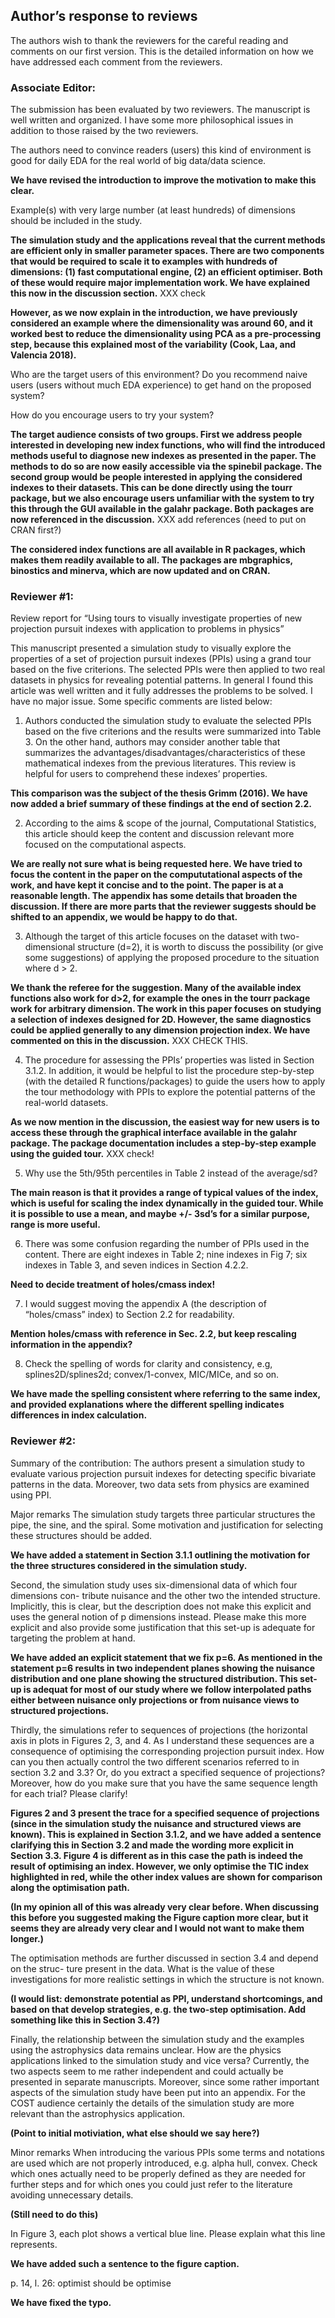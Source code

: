 ## Author's response to reviews

The authors wish to thank the reviewers for the careful reading and comments on our first version. This is the detailed information on how we have addressed each comment from the reviewers.

### Associate Editor:

The submission has been evaluated by two reviewers. The manuscript is well written and organized. I have some more philosophical issues in addition to those raised by the two reviewers.

The authors need to convince readers (users) this kind of environment is good for daily EDA for the real world of big data/data science.

**We have revised the introduction to improve the motivation to make this clear.**

Example(s) with very large number (at least hundreds) of dimensions should be included in the study.

**The simulation study and the applications reveal that the current methods are efficient only in smaller parameter spaces. There are two components that would be required to scale it to examples with hundreds of dimensions: (1) fast computational engine, (2) an efficient optimiser. Both of these would require major implementation work. We have explained this now in the discussion section.** XXX check

**However, as we now explain in the introduction, we have previously considered an example where the dimensionality was around 60, and it worked best to reduce the dimensionality using PCA as a pre-processing step, because this explained most of the variability (Cook, Laa, and Valencia 2018).**

Who are the target users of this environment? Do you recommend naive users (users without much EDA experience) to get hand on the proposed system?

How do you encourage users to try your system?

**The target audience consists of two groups. First we address people interested in developing new index functions, who will find the introduced methods useful to diagnose new indexes as presented in the paper. The methods to do so are now easily accessible via the spinebil package. The second group would be people interested in applying the considered indexes to their datasets. This can be done directly using the tourr package, but we also encourage users unfamiliar with the system to try this through the GUI available in the galahr package. Both packages are now referenced in the discussion.** XXX add references (need to put on CRAN first?)

**The considered index functions are all available in R packages, which makes them readily available to all. The packages are mbgraphics, binostics and minerva, which are now updated and on CRAN.**

### Reviewer #1: 

Review report for "Using tours to visually investigate properties of new projection pursuit indexes with application to problems in physics"

This manuscript presented a simulation study to visually explore the properties of a set of projection pursuit indexes (PPIs) using a grand tour based on the five criterions. The selected PPIs were then applied to two real datasets in physics for revealing potential patterns. In general I found this article was well written and it fully addresses the problems to be solved. I have no major issue. Some specific comments are listed below:

1) Authors conducted the simulation study to evaluate the selected PPIs based on the five criterions and the results were summarized into Table 3. On the other hand, authors may consider another table that summarizes the advantages/disadvantages/characteristics of these mathematical indexes from the previous literatures. This review is helpful for users to comprehend these indexes' properties.

**This comparison was the subject of the thesis Grimm (2016). We have now added a brief summary of these findings at the end of section 2.2.**

2) According to the aims & scope of the journal, Computational Statistics, this article should keep the content and discussion relevant more focused on the computational aspects.

**We are really not sure what is being requested here. We have tried to focus the content in the paper on the compututational aspects of the work, and have kept it concise and to the point. The paper is at a reasonable length. The appendix has some details that broaden the discussion. If there are more parts that the reviewer suggests should be shifted to an appendix, we would be happy to do that.**

3) Although the target of this article focuses on the dataset with two-dimensional structure (d=2), it is worth to discuss the possibility (or give some suggestions) of applying the proposed procedure to the situation where d > 2.

**We thank the referee for the suggestion. Many of the available index functions also work for d>2, for example the ones in the tourr package work for arbitrary dimension. The work in this paper focuses on studying a selection of indexes designed for 2D. However, the same diagnostics could be applied generally to any dimension projection index. We have commented on this in the discussion.** XXX CHECK THIS.

4) The procedure for assessing the PPIs' properties was listed in Section 3.1.2. In addition, it would be helpful to list the procedure step-by-step (with the detailed R functions/packages) to guide the users how to apply the tour methodology with PPIs to explore the potential patterns of the real-world datasets. 

**As we now mention in the discussion, the easiest way for new users is to access these through the graphical interface available in the galahr package. The package documentation includes a step-by-step example using the guided tour.** XXX check!

5) Why use the 5th/95th percentiles in Table 2 instead of the average/sd?

**The main reason is that it provides a range of typical values of the index, which is useful for scaling the index dynamically in the guided tour. While it is possible to use a mean, and maybe +/- 3sd's for a similar purpose, range is more useful.**

6) There was some confusion regarding the number of PPIs used in the content. There are eight indexes in Table 2; nine indexes in Fig 7; six indexes in Table 3, and seven indices in Section 4.2.2.

**Need to decide treatment of holes/cmass index!**

7) I would suggest moving the appendix A (the description of "holes/cmass" index) to Section 2.2 for readability.

**Mention holes/cmass with reference in Sec. 2.2, but keep rescaling information in the appendix?**

8) Check the spelling of words for clarity and consistency, e.g, splines2D/splines2d; convex/1-convex, MIC/MICe, and so on.

**We have made the spelling consistent where referring to the same index, and provided explanations where the different spelling indicates differences in index calculation.**

### Reviewer #2:

Summary of the contribution:
The authors present a simulation study to evaluate various projection pursuit indexes for detecting specific bivariate patterns in the data. Moreover, two data sets from physics are examined using PPI.

Major remarks
The simulation study targets three particular structures the pipe, the sine, and the spiral. Some motivation and justification for selecting these structures should be added.

 **We have added a statement in Section 3.1.1 outlining the motivation for the three structures considered in the simulation study.**

Second, the simulation study uses six-dimensional data of which four dimensions con- tribute nuisance and the other two the intended structure. Implicitly, this is clear, but the description does not make this explicit and uses the general notion of p dimensions instead. Please make this more explicit and also provide some justification that this set-up is adequate for targeting the problem at hand.

**We have added an explicit statement that we fix p=6. As mentioned in the statement p=6 results in two independent planes showing the nuisance distribution and one plane showing the structured distribution. This set-up is adequat for most of our study where we follow interpolated paths either between nuisance only projections or from nuisance views to structured projections.**

Thirdly, the simulations refer to sequences of projections (the horizontal axis in plots in Figures 2, 3, and 4. As I understand these sequences are a consequence of optimising the corresponding projection pursuit index. How can you then actually control the two different scenarios referred to in section 3.2 and 3.3? Or, do you extract a specified sequence of projections? Moreover, how do you make sure that you have the same sequence length for each trial? Please clarify!

**Figures 2 and 3 present the trace for a specified sequence of projections (since in the simulation study the nuisance and structured views are known). This is explained in Section 3.1.2, and we have added a sentence clarifying this in Section 3.2 and made the wording more explicit in Section 3.3. Figure 4 is different as in this case the path is indeed the result of optimising an index. However, we only optimise the TIC index highlighted in red, while the other index values are shown for comparison along the optimisation path.**

**(In my opinion all of this was already very clear before. When discussing this before you suggested making the Figure caption more clear, but it seems they are already very clear and I would not want to make them longer.)**

The optimisation methods are further discussed in section 3.4 and depend on the struc- ture present in the data. What is the value of these investigations for more realistic settings in which the structure is not known.

**(I would list: demonstrate potential as PPI, understand shortcomings, and based on that develop strategies, e.g. the two-step optimisation. Add something like this in Section 3.4?)**

Finally, the relationship between the simulation study and the examples using the astrophysics data remains unclear. How are the physics applications linked to the simulation study and vice versa? Currently, the two aspects seem to me rather independent and could actually be presented in separate manuscripts. Moreover, since some rather important aspects of the simulation study have been put into an appendix. For the COST audience certainly the details of the simulation study are more relevant than the astrophysics application.

**(Point to initial motiviation, what else should we say here?)**

Minor remarks
When introducing the various PPIs some terms and notations are used which are not properly introduced, e.g. alpha hull, convex. Check which ones actually need to be properly defined as they are needed for further steps and for which ones you could just refer to the literature avoiding unnecessary details.

**(Still need to do this)**

In Figure 3, each plot shows a vertical blue line. Please explain what this line represents.

**We have added such a sentence to the figure caption.**

p. 14, l. 26: optimist should be optimise

**We have fixed the typo.**